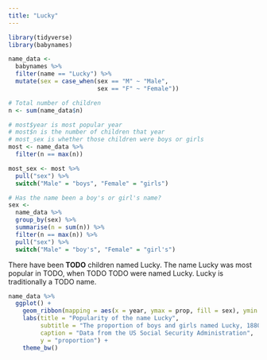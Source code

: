 ```yaml
---
title: "Lucky"
---
```


```r
library(tidyverse)
library(babynames)

name_data <- 
  babynames %>% 
  filter(name == "Lucky") %>% 
  mutate(sex = case_when(sex == "M" ~ "Male", 
                         sex == "F" ~ "Female"))

# Total number of children
n <- sum(name_data$n)

# most$year is most popular year
# most$n is the number of children that year
# most_sex is whether those children were boys or girls
most <- name_data %>% 
  filter(n == max(n))

most_sex <- most %>% 
  pull("sex") %>% 
  switch("Male" = "boys", "Female" = "girls")

# Has the name been a boy's or girl's name?
sex <-
  name_data %>% 
  group_by(sex) %>% 
  summarise(n = sum(n)) %>% 
  filter(n == max(n)) %>% 
  pull("sex") %>% 
  switch("Male" = "boy's", "Female" = "girl's")
```

There have been **TODO** children named Lucky. The name Lucky was most popular in TODO, when TODO TODO were named Lucky. Lucky is traditionally a TODO name.

```r
name_data %>% 
  ggplot() +
    geom_ribbon(mapping = aes(x = year, ymax = prop, fill = sex), ymin = 0, alpha = 0.5) +
    labs(title = "Popularity of the name Lucky", 
         subtitle = "The proportion of boys and girls named Lucky, 1880-2017", 
         caption = "Data from the US Social Security Administration",
         y = "proportion") +
    theme_bw()
```


